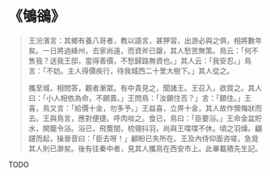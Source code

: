 # 《鴝鵒》

> 王汾濱言：其鄉有養八哥者，教以語言，甚狎習，出游必與之俱，相將數年矣。一日將過絳州，去家尚遠，而資斧已罄，其人愁苦無策。鳥云：「何不售我？送我王邸，當得善價，不愁歸路無資也。」其人云：「我安忍。」鳥言：「不妨。主人得價疾行，待我城西二十里大樹下。」其人從之。
>
> 攜至城，相問答，觀者漸眾。有中貴見之，聞諸王。王召入，欲買之。其人曰：「小人相依為命，不願賣。」王問鳥：「汝願住否？」言：「願住。」王喜，鳥又言：「給價十金，勿多予。」王益喜，立畀十金，其人故作懊悔狀而去。王與鳥言，應對便捷。呼肉啖之。食已，鳥曰：「臣要浴。」王命金盆貯水，開籠令浴。浴已，飛簷間，梳翎抖羽，尚與王喋喋不休。頃之羽燥。翩躚而起，操晉音曰：「臣去呀！」顧盼已失所在。王及內侍仰面咨嗟，急覓其人則已渺矣。後有往秦中者，見其人攜鳥在西安市上。此畢載積先生記。

TODO
